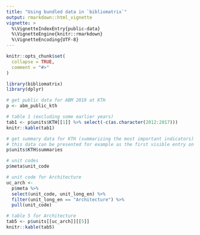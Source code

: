 ```yaml
---
title: "Using bundled data in `bibliomatrix`"
output: rmarkdown::html_vignette
vignette: >
  %\VignetteIndexEntry{public-data}
  %\VignetteEngine{knitr::rmarkdown}
  %\VignetteEncoding{UTF-8}
---
```


```r
knitr::opts_chunk$set(
  collapse = TRUE,
  comment = "#>"
)
```

```r
library(bibliomatrix)
library(dplyr)

# get public data for ABM 2019 at KTH
p <- abm_public_kth

# table 1 (excluding some earlier years)
tab1 <- p$units$KTH[[1]] %>% select(-c(as.character(2012:2017)))
knitr::kable(tab1)

# get summary data for KTH (summarizing the most important indicators)
# this data can be presented for example as the first visible entry on a dashboard 
p$units$KTH$summaries

# unit codes
p$meta$unit_code

# unit code for Architecture
uc_arch <- 
  p$meta %>% 
  select(unit_code, unit_long_en) %>% 
  filter(unit_long_en == "Architecture") %>%
  pull(unit_code)

# table 5 for Architecture
tab5 <- p$units[[uc_arch]][[5]]
knitr::kable(tab5)
```
